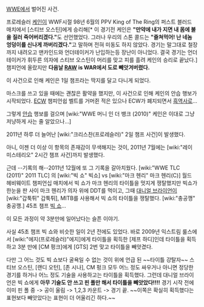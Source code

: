 [[WWE]]에서 벌어진 사건.

프로레슬러 [[케인]]이 WWF시절 98년 6월의 PPV King of The Ring의 퍼스트 블러드 매치에서 [스티브 오스틴]에게 승리해[* 이 경기전 케인은 '''"만약에 내가 지면 내 몸에 불을 질러 죽어버리겠다."'''도 선언했었다. 그러나 우리의 스톤 콜드는 '''"즐쳐먹어! 난 네놈 엉덩이를 신나게 까버리겠다."'''고 말하며 전혀 미동도 하지 않았다. 경기는 말그대로 철장까지 내려오고 맨카인드와 언더테이커가 난입하는등 장난이 아니었다. 결국 경기는 언더테이커가 휘두른 의자에 스티브 오스틴이 머리를 맞고 피를 흘려 케인의 승리로 끝났다.] 챔피언에 올랐지만 '''다음날 [[RAW]] is WAR에서 도로 빼앗겨버렸다.'''

이 사건으로 인해 케인은 1일 챔프라는 딱지를 달고 다니게 되었다.

마스크를 쓰고 있을 때에는 괜찮은 활약을 했지만, 이 사건으로 인해 케인의 안습 행보가 시작되었다. [[ECW]] 챔피언쉽 벨트를 거머쥔 적은 있으나 ECW가 폐지되면서 [[흑역사]]로...

그렇게 [[안습]] 행보를 걸으며 [wiki:"WWE 머니 인 더 뱅크 (2010)" 케인은 이대로 그냥저냥하게 사는 줄 알았으나...]

2011년 하루 더 늘어난 [wiki:"크리스찬(프로레슬러)" 2일 챔프 사건]이 발생했다.

아니, 이젠 더 이상 이 항목의 존재감이 무색해지는 것이, 2011년 7월에는 [wiki:"레이 미스테리오" 2시간 챔프 사건]까지 발생했다.

근데 --기록의 해--2011년 12월에 또 그 기록을 갈아치웠다. [wiki:"WWE TLC (2011)" 2011 TLC] 의 [wiki:"빅 쇼" 빅쇼] vs [wiki:"마크 헨리" 마크 헨리(C)] 월드 헤비웨이트 챔피언십 매치에서 빅 쇼가 마크 헨리의 타이틀을 멋지게 쟁탈했지만 빅쇼가 한눈을 판 사이 마크 헨리가 의자 위에 DDT를 먹이고, 그때 [[대니얼 브라이언]]이 [wiki:"갑툭튀" 갑툭튀], MITB를 사용해서 빅 쇼의 타이틀을 쟁탈했다. [wiki:"충공깽" 충공깽.] 45초 챔프 [[빅 쇼]]...

이 모든 과정이 약 3분만에 일어났다는 슬픈 이야기. 

사실 45초 챔프 빅 쇼와 비슷한 일이 2년 전에도 있었다. 
바로 2009년 익스트림 룰스에서 [wiki:"에지(프로레슬러)"에지]에게 타이틀을 획득한 [제프 하디]인데 타이틀을 획득하고 3분 만에 [CM 펑크]에게 [GTS] 2번 맞고 타이틀을 빼앗겼다. 

다만 그 어느 것도 빅 쇼보다 굴욕일 수 없는 것이 위에 언급 된 ~~타이틀 강탈자~~ 스티브 오스틴, [랜디 오턴], [존 시나], CM 펑크 모두 어느 정도 싸우거나 아니면 정당한 경기를 하거나 어느 정도 기술을 사용하고는 타이틀을 획득했다. 그런데 대니얼 브라이언은 빅 쇼에게 '''아무 기술도 안 쓰고 핀 폴만 해서 타이틀을 빼앗았다!!!!''' 
경기 시작 전에 이미 핀 폴 중 -> 공이 울림 -> 1,2,3 카운트 -> 경기 끝.
~~이쪽은 확실히 획득했다는 표현보다 빼앗았다는 표현이 더 어울리긴 하다.~~

